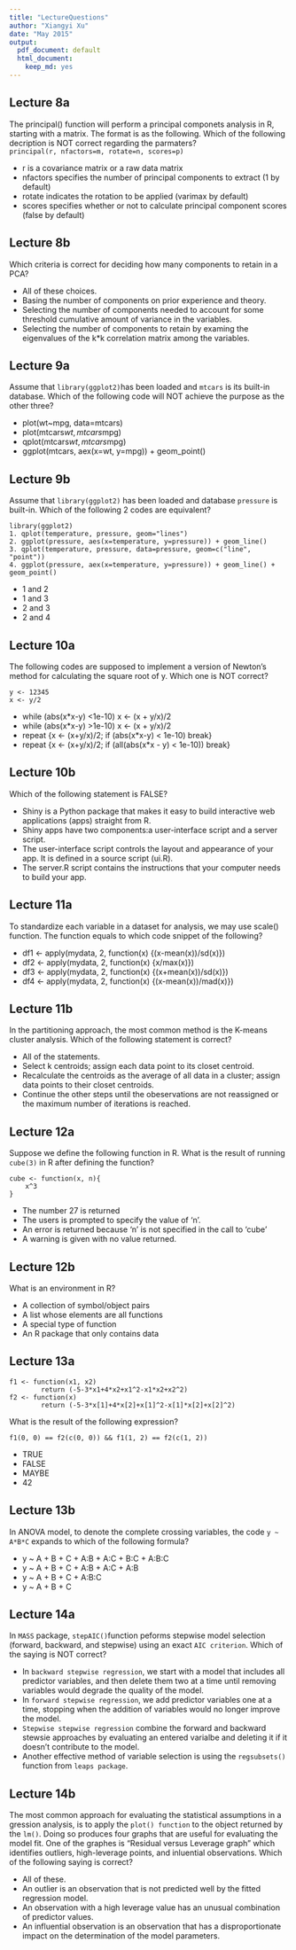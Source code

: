 ```yaml
---
title: "LectureQuestions"
author: "Xiangyi Xu"
date: "May 2015"
output:
  pdf_document: default
  html_document:
    keep_md: yes
---
```



## Lecture 8a

The principal() function will perform a principal componets analysis in R, starting with a matrix. The format is as the following. Which of the following decription is NOT correct regarding the parmaters?                
`principal(r, nfactors=m, rotate=n, scores=p)`                     

* r is a covariance matrix or a raw data matrix 
* nfactors specifies the number of principal components to extract (1 by default)
* rotate indicates the rotation to be applied (varimax by default)
* scores specifies whether or not to calculate principal component scores 
(false by default)

## Lecture 8b

Which criteria is correct for deciding how many components to retain in a PCA? 

* All of these choices.
* Basing the number of components on prior experience and theory. 
* Selecting the number of components needed to account for some threshold cumulative amount of variance in the variables.
* Selecting the number of components to retain by examing the eigenvalues of 
the k*k correlation matrix among the variables.

## Lecture 9a

Assume that `library(ggplot2)`has been loaded and `mtcars` is its built-in 
database. Which of the following code will NOT achieve the purpose as the other three?  

* plot(wt~mpg, data=mtcars) 
* plot(mtcars$wt, mtcars$mpg)
* qplot(mtcars$wt, mtcars$mpg)
* ggplot(mtcars, aex(x=wt, y=mpg)) + geom_point()

## Lecture 9b

Assume that `library(ggplot2)` has been loaded and database `pressure` is built-in. Which of the following 2 codes are equivalent?
```
library(ggplot2)
1. qplot(temperature, pressure, geom="lines")
2. ggplot(pressure, aes(x=temperature, y=pressure)) + geom_line()
3. qplot(temperature, pressure, data=pressure, geom=c("line", "point"))
4. ggplot(pressure, aex(x=temperature, y=pressure)) + geom_line() + geom_point()
```

* 1 and 2
* 1 and 3
* 2 and 3
* 2 and 4

## Lecture 10a

The following codes are supposed to implement a version of Newton's method for calculating the square root of y. Which one is NOT correct? 
```
y <- 12345
x <- y/2
```

* while (abs(x*x-y) <1e-10) x <- (x + y/x)/2
* while (abs(x*x-y) >1e-10) x <- (x + y/x)/2
* repeat {x <- (x+y/x)/2; if (abs(x*x-y) < 1e-10) break}
* repeat {x <- (x+y/x)/2; if (all(abs(x*x - y) < 1e-10)) break}

## Lecture 10b

Which of the following statement is FALSE?

* Shiny is a Python package that makes it easy to build interactive web 
applications (apps) straight from R.
* Shiny apps have two components:a user-interface script and a server script.
* The user-interface script controls the layout and appearance of your app. 
It is defined in a source script (ui.R).
* The server.R script contains the instructions that your computer needs to 
build your app. 

## Lecture 11a

To standardize each variable in a dataset for analysis, we may use scale() function. The function equals to which code snippet of the following?

* df1 <- apply(mydata, 2, function(x) {(x-mean(x))/sd(x)})
* df2 <- apply(mydata, 2, function(x) {x/max(x)})
* df3 <- apply(mydata, 2, function(x) {(x+mean(x))/sd(x)})
* df4 <- apply(mydata, 2, function(x) {(x-mean(x))/mad(x)})

## Lecture 11b

In the partitioning approach, the most common method is the K-means cluster analysis. Which of the following statement is correct?

* All of the statements. 
* Select k centroids; assign each data point to its closet centroid.
* Recalculate the centroids as the average of all data in a cluster; 
assign data points to their closet centroids.
* Continue the other steps until the obeservations are not reassigned or the maximum number of iterations is reached.

## Lecture 12a

Suppose we define the following function in R. What is the result of 
running `cube(3)` in R after defining the function?
```
cube <- function(x, n){
    x^3
}
```

* The number 27 is returned
* The users is prompted to specify the value of 'n'. 
* An error is returned because 'n' is not specified in the call to 'cube' 
* A warning is given with no value returned. 

## Lecture 12b

What is an environment in R?

* A collection of symbol/object pairs 
* A list whose elements are all functions 
* A special type of function 
* An R package that only contains data 

## Lecture 13a

```
f1 <- function(x1, x2) 
        return (-5-3*x1+4*x2+x1^2-x1*x2+x2^2)
f2 <- function(x)
        return (-5-3*x[1]+4*x[2]+x[1]^2-x[1]*x[2]+x[2]^2)
```
What is the result of the following expression?
```
f1(0, 0) == f2(c(0, 0)) && f1(1, 2) == f2(c(1, 2))
```

* TRUE
* FALSE
* MAYBE
* 42

## Lecture 13b
In ANOVA model, to denote the complete crossing variables, the code `y ~ A*B*C`
expands to which of the following formula?

* y ~ A + B + C + A:B + A:C + B:C + A:B:C
* y ~ A + B + C + A:B + A:C + A:B
* y ~ A + B + C + A:B:C
* y ~ A + B + C

## Lecture 14a
In `MASS` package, `stepAIC()`function peforms stepwise model selection (forward, backward, and stepwise) using an exact `AIC criterion`. Which of the saying is NOT correct? 

* In `backward stepwise regression`, we start with a model that includes all predictor variables, and then delete them two at a time until removing variables would degrade the quality of the model. 
* In `forward stepwise regression`, we add predictor variables one at a time, stopping when the addition of variables would no longer improve the model.  
* `Stepwise stepwise regression` combine the forward and backward stewsie approaches by evaluating an entered varialbe and deleting it if it doesn't contribute to the model. 
* Another effective method of variable selection is using the `regsubsets()` function from `leaps package`. 

## Lecture 14b
The most common approach for evaluating the statistical assumptions in a gression analysis, is to apply the `plot() function` to the object returned by the `lm()`. Doing so produces four graphs that are useful for evaluating the model fit. One of the graphes is "Residual versus Leverage graph" which identifies outliers, high-leverage points, and inluential observations. Which of the following saying is correct? 

* All of these.
* An outlier is an observation that is not predicted well by the fitted regression model.
* An observation with a high leverage value has an unusual combination of predictor values. 
* An influential observation is an observation that has a disproportionate impact on the determination of the model parameters. 